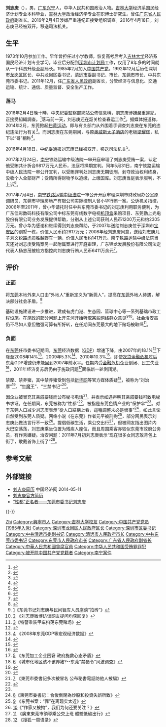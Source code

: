 '''刘志庚'''（{{bd|1956年|6月|||刘志庚}}），男，[[广东省|广东]][[兴宁市|兴宁]]人，中华人民共和国政治人物。[[吉林大学|吉林大学]]经济系国民经济计划专业本科毕业，[[吉林大学|吉林大学]]政治经济学专业在职博士研究生。曾任[[广东省人民政府|广东省人民政府]]副省长。2016年2月4日涉嫌严重违纪正接受组织调查。2016年4月18日，刘志庚已经被双开，移送司法机关。

== 生平 ==
1973年10月参加工作。早年曾担任过小学教师，恢复高考后考入[[吉林大学|吉林大学]]经济系国民经济计划专业学习。毕业后分配到[[深圳市计划局|深圳市计划局]]工作，仅用了8年多的时间就从一个科员升级至副局长。1985年2月加入[[中国共产党|中国共产党]]。1992年12月后历任深圳市[[龙岗区|龙岗区]]区长、中共龙岗区委书记，[[清远市|清远市]]委副书记、市长，[[东莞市|东莞市]]市长、中共东莞市委书记。2011年12月，任[[广东省人民政府|广东省人民政府]]副省长，分管经济与信息化、交通运输、统计、通信、质量监督、安全生产工作。

=== 落马 ===
2016年2月4日晚十時，中央紀委監察部網站公佈信息稱，劉志庚涉嫌嚴重違紀，正接受組織調查。<ref>{{cite web|url=http://www.ccdi.gov.cn/xwtt/201602/t20160204_74085.html|title=广东省副省长刘志庚涉嫌严重违纪接受组织调查|publisher=中央紀委監察部|accessdate=2016-02-04|archive-date=2016-05-24|archive-url=https://web.archive.org/web/20160524095046/http://www.ccdi.gov.cn/xwtt/201602/t20160204_74085.html|dead-url=no}}</ref>落马前一天，刘志庚还在韶关检查春运工作<ref>{{cite web|url=http://news.ifeng.com/a/20160204/47360224_0.shtml|title=刘志庚昨日在韶关检查春运工作|publisher=凤凰网|accessdate=2016-02-04|archive-date=2016-03-25|archive-url=https://web.archive.org/web/20160325100217/http://news.ifeng.com/a/20160204/47360224_0.shtml|dead-url=no}}</ref>。据媒体报道称，2014年2月，东莞掀起[[2014年东莞扫黄事件|扫黄运动]]，即与有关部门从外围着手调查刘志庚在东莞的违纪违法行为有关<ref name="扫黄是预兆">{{cite web|url=http://china.caixin.com/2016-02-04/100907492.html?_t_t_t=0.751900696195662|title=广东省副省长刘志庚落马 两年前东莞扫黄是预兆|publisher=财新网|accessdate=2016-02-04|archive-date=2020-08-06|archive-url=https://web.archive.org/web/20200806220442/http://china.caixin.com/2016-02-04/100907492.html?_t_t_t=0.751900696195662|dead-url=no}}</ref>。而刘志庚在东莞期间，与原[[奥威斯太子酒店|奥威斯太子酒店]]的老板[[梁耀辉|梁耀辉]]，私下以“哥”相称<ref>{{cite web|url=http://news.youth.cn/sz/201602/t20160206_7612404.htm|title=刘志庚在东莞时不敢得罪“太子辉” 私下称“哥”|publisher=澎湃新闻|accessdate=2016-02-06|deadurl=yes|archiveurl=https://web.archive.org/web/20160206135120/http://news.youth.cn/sz/201602/t20160206_7612404.htm|archivedate=2016-02-06}}</ref>。

2016年4月18日，中纪委通报刘志庚已经被双开，移送司法机关<ref>{{cite web |url = http://www.ccdi.gov.cn/xwtt/201604/t20160418_77722.html |title = 广东省政府原党组成员、副省长刘志庚严重违纪被开除党籍 |accessdate = 2016年4月18日 |publisher = 中央纪委监察部网站 |archive-date = 2016年4月25日 |archive-url = https://web.archive.org/web/20160425235920/http://www.ccdi.gov.cn/xwtt/201604/t20160418_77722.html |dead-url = no }}</ref>。

2017年2月24日，[[南宁市|南宁]]铁路运输中级法院一审开庭审理了刘志庚受贿一案，认定他受贿共计折合9817万元人民币，法庭将择期宣判。同年5月31日，南宁铁路运输中级人民法院一审公开宣判，以受贿罪判处刘志庚无期徒刑，剥夺政治权利终身，没收个人全部财产；受贿所得财物予以追缴，上缴国库。刘志庚当庭表示服判，不上诉<ref>{{Cite web|url=http://news.hexun.com/2017-06-01/189436070.html|title=广东省原副省长刘志庚受贿案一审被判无期徒刑|accessdate=2017-06-01|author=|date=2017-06-01|work=|publisher=和讯网|archive-date=2017-09-23|archive-url=https://web.archive.org/web/20170923105608/http://news.hexun.com/2017-06-01/189436070.html|dead-url=no}}</ref>。

2017年7月4日，[[南宁铁路运输中级法院|南宁铁路运输中级法院]]一审公开开庭审理深圳市财政局办公室原调研员、东莞市华瑞房地产有限公司实际控制人曾小华行贿一案。公诉机关指控，2006年至2011年，曾小华请托时任中共东莞市委书记的刘志庚利用职务便利，为广东佳彩数码科技有限公司中标东莞有线数字电视[[机顶盒|机顶盒]]采购项目、东莞勤上光电股份有限公司业务发展提供帮助，分别从上述公司获利人民币1200万元和约2305万元。曾小华为感谢和继续得到刘志庚帮助，于2007年送给刘志庚位于深圳市[[宝安区|宝安区]]的别墅一栋，价值人民币约2617万元；2008年经刘志庚同意，送给刘志庚儿子刘文锐[[路虎|路虎]]揽胜越野车一辆，价值人民币约141万元。南宁铁路运输中级法院当天还对刘志庚受贿案另一起附属案进行开庭审理，广东锦龙发展股份有限公司法定代表人杨志茂被检方指控向刘志庚行贿人民币6411万余元<ref>{{Cite web|url=http://www.chinanews.com/sh/2017/07-04/8269050.shtml|title=涉嫌行贿广东省原副省长刘志庚逾亿元 广东两商人受审|accessdate=2017-07-04|author=|date=2017-07-04|work=|publisher=中新网|archive-date=2018-10-27|archive-url=https://web.archive.org/web/20181027233540/http://www.chinanews.com/sh/2017/07-04/8269050.shtml|dead-url=no}}</ref>。

== 评价 ==
=== 正面 ===
将[[东莞|东莞]]本地外来人口由“外地人”重新定义为“新莞人”，提高在[[东莞市|东莞]]外地人待遇，解决部分社会矛盾。<ref>{{cite web |url=http://dg.people.com.cn/BIG5/14153377.html |title=新莞人：改變的不僅僅是稱謂 |accessdate=2011-07-22 |deadurl=yes |archiveurl=https://web.archive.org/web/20160304044142/http://dg.people.com.cn/BIG5/14153377.html |archivedate=2016-03-04 }}</ref>

基础设施建设进一步推进，建成有虎门港、生态园、篮球中心等一系列基础市政工程设施。在施政的部分问题上开先河开始听取某些网络群众意见<ref>[http://wise.oeeee.com/a/20090914/270740.html]{{dead link|date=2017年11月 |bot=InternetArchiveBot |fix-attempted=yes }}《东莞书记刘志庚与民间智库人员座谈“拍砖”》</ref><ref>[http://news.sun0769.com/dg/video/t20110527_1036988.shtml] {{Wayback|url=http://news.sun0769.com/dg/video/t20110527_1036988.shtml |date=20110530073259 }}《刘志庚微博访谈网友提问均获回复》</ref>。社会治安虽仍不尽如人意但勉强可算有所好转，在任期间东莞最大的地下赌场被取缔<ref>[http://news.qq.com/a/20100113/001862.htm]《特警乘装甲车扫荡东莞赌场》</ref>。

=== 负面 ===
在[[东莞市|东莞]]任市委书记期间，[[东莞|东莞]]经济数据（[[国内生产总值|GDP]]）增速下降，由2007年的18.1%<ref>{{cite web |url=http://gzdaily.dayoo.com/html/2008-01/07/content_108040.htm |title=东莞预计2007年GDP达3151亿元 |accessdate=2011-07-22 |deadurl=yes |archiveurl=https://web.archive.org/web/20160304081521/http://gzdaily.dayoo.com/html/2008-01/07/content_108040.htm |archivedate=2016-03-04 |work=广州日报2008年1月7日A31版 }}</ref>下降至2008年14%<ref>[http://nd.oeeee.com/data/200901/t20090119_965604.shtml] {{Wayback|url=http://nd.oeeee.com/data/200901/t20090119_965604.shtml |date=20160304094551 }}《2008年东莞GDP等宏观经济数据》</ref>、2009年5.3%<ref>{{cite web |url=http://www.eeo.com.cn/Politics/by_region/2010/01/28/161898.shtml |title=2009年东莞实现GDP逾3700亿元 |accessdate=2011-07-22 |deadurl=yes |archiveurl=https://web.archive.org/web/20100131082319/http://www.eeo.com.cn/Politics/by_region/2010/01/28/161898.shtml |archivedate=2010-01-31 }}</ref>、2010年10.3%<ref>{{cite web |url=http://gzdaily.dayoo.com/html/2010-12/28/content_1226993.htm |title=今年东莞GDP预计首破4千亿 |accessdate=2011-07-22 |deadurl=yes |archiveurl=https://web.archive.org/web/20110909113838/http://gzdaily.dayoo.com/html/2010-12/28/content_1226993.htm |archivedate=2011-09-09 }}</ref>，即使[[次貸危機|次贷金融危机]]过后东莞GDP增速仍未能回到2007年前水平。任期内受[[金融危机|金融危机]]企业倒闭、民工失业<ref>{{Cite web|title=中國東莞樟木頭最大玩具廠倒閉|url=http://www.youtube.com/watch?v=ieyONGC_Y_w|accessdate=|work=|archive-date=2020-05-05|archive-url=https://web.archive.org/web/20200505000759/https://www.youtube.com/watch?v=ieyONGC_Y_w&gl=US&hl=en|dead-url=no}}</ref>，2011年经济复苏后仍由于施政问题<ref>[http://finance.jrj.com.cn/2011/07/23020210520616.shtml] {{Wayback|url=http://finance.jrj.com.cn/2011/07/23020210520616.shtml |date=20160305023749 }}《东莞加工企业困窘 政府施救心态矛盾》</ref>面临新一轮倒闭潮。

禁摩、禁养猪，其中禁养猪受到包括[[新华网|新华网]]等官方媒体质疑<ref>[http://society.people.com.cn/GB/6633621.html] {{Wayback|url=http://society.people.com.cn/GB/6633621.html |date=20160304120504 }}《城市化地区该不该养猪?--东莞"禁猪令"风波调查》</ref>，被称为“刘治摩”<ref>{{cite web |url=http://www.ichangan.com/changan/1651 |title=东莞书记刘治摩建议公安人性化执法 进房检查先敲门 |accessdate=2011-07-22 |deadurl=yes |archiveurl=https://web.archive.org/web/20110814033145/http://www.ichangan.com/changan/1651 |archivedate=2011-08-14 }}</ref>、“[[牛魔王|牛魔王]]”、“三禁书记”<ref>{{Cite web|title=东莞书记刘志庚自嘲“三禁书记”|url=http://www.citure.net/info/2011511/2011511125343.shtml|accessdate=|work=|archive-date=2017-11-08|archive-url=https://web.archive.org/web/20171108191623/http://citure.net/info/2011511/2011511125343.shtml|dead-url=no}}</ref>。

因企业被冒充其亲戚要钱而公布秘书电话<ref>[http://news.xinhuanet.com/politics/2008-01/14/content_7416029.htm] {{Wayback|url=http://news.xinhuanet.com/politics/2008-01/14/content_7416029.htm |date=20080321064805 }}《東莞市委書記多次被冒名 公布秘書電話防他人被騙》</ref>，并表示如遇声明其亲戚要钱可致电秘书求证。在任期间，东莞被称为“性都”<ref>{{cite web |url=http://www.people.com.cn/h/2011/0623/c25408-4271868037.html |title=东莞组建城市形象智囊团 欲甩掉“性都”等名号 |accessdate=2011-07-22 |deadurl=yes |archiveurl=https://web.archive.org/web/20160304091557/http://www.people.com.cn/h/2011/0623/c25408-4271868037.html |archivedate=2016-03-04 }}</ref>，被指是东莞色情产业的“保护伞”<ref name="扫黄是预兆"/>。对于东莞人口减少刘志庚表示“從人口結構上看，這種調整未必是壞事”<ref>[http://gd.xinhuanet.com/newscenter/2008-11/04/content_14822755.htm]{{dead link|date=2017年11月 |bot=InternetArchiveBot |fix-attempted=yes }}《東莞市委書記：合俊倒閉為炒股和投資失誤所致》</ref>，如此言论自然受到东莞人质疑。网络小说《在东莞》作者元平被刑拘<ref>[http://www.fabao365.com/zt/hot/20100930_114.html] {{Wayback|url=http://www.fabao365.com/zt/hot/20100930_114.html |date=20170824133617 }}《东莞书案：“罪”在离现实太近》</ref>，部分网民表示刘志庚此做法言行不一致<ref>[http://cms.youth.cn/preview/wenhua.youth.cn/whpl/201009/t20100929_1349738.htm]{{dead link|date=2017年11月 |bot=InternetArchiveBot |fix-attempted=yes }}《“作家又被拘”，我们为何还要关注？》</ref>。提倡低碳生活，乘公交出行<ref>[http://news.xinhuanet.com/2011-06/15/c_121537537.htm] {{Wayback|url=http://news.xinhuanet.com/2011-06/15/c_121537537.htm |date=20110827193120 }}《廣東東莞市領導乘公交上班 體驗低碳出行》</ref>，但被网友指出图片内大巴空荡荡，刘志庚乘坐位置为残疾人座位，而且周围乘客亦较似东莞市政府公务员，有作秀嫌疑。治安问题：2011年7月初刘志庚表示“现在很多女同志敢背包上街了，敢戴首饰上街了”<ref>[http://roll.sohu.com/20110708/n312856971.shtml] {{Wayback|url=http://roll.sohu.com/20110708/n312856971.shtml |date=20171023175331 }}《搜狐一周语录》</ref>。

== 参考文献 ==
{{Reflist|3}}

== 外部链接 ==
* [http://district.ce.cn/newarea/roll/201111/30/t20111130_22881045.shtml 刘志庚简历 ] {{Wayback|url=http://district.ce.cn/newarea/roll/201111/30/t20111130_22881045.shtml |date=20160304210434 }} 中国经济网 2014-05-11
* [https://web.archive.org/web/20110507213707/http://leaders.people.com.cn/GB/58318/58452/86548/86566/5920767.html 刘志庚官方简历]
* [https://web.archive.org/web/20110802042054/http://city.ifeng.com/special/liuzhigeng/ “性都”正名者——东莞市委书记刘志庚]
{{-}}
{{start box}}
{{s-ppo|cpc}}
{{s-before|[[佟星|佟星]]}}
{{s-title|[[中国共产党东莞市委员会|中国共产党东莞市委员会]]书记|2006年5月－2011年11月}}
{{s-after|[[徐建华_(1958年)|徐建华]]}}
{{s-gov|prc}}
{{s-before|[[黎桂康|黎桂康]]}}
{{s-title|[[东莞市人民政府|东莞市人民政府]]市长|2004年3月－2006年4月}}
{{s-after|[[李毓全|李毓全]]}}
{{s-before|[[陈用志|陈用志]]}}
{{s-title|[[清远市人民政府|清远市人民政府]]市长|2002年4月－2004年3月}}
{{s-after|[[陈家记|陈家记]]}}
{{end box}}

{{中共十八大到十九大期间的反腐败工作}}

{{Authority control}}
{{DEFAULTSORT:Liu刘}}
[[Category:劉姓|Zhi]]
[[Category:興寧市人|Category:興寧市人]]
[[Category:吉林大学校友|Category:吉林大学校友]]
[[Category:中国共产党党员_(1985年入党)|Category:中国共产党党员 (1985年入党)]]
[[Category:深圳市龙岗区人民政府区长|Category:深圳市龙岗区人民政府区长]]
[[Category:深圳市区委书记|Category:深圳市区委书记]]
[[Category:中共清远市委副书记|Category:中共清远市委副书记]]
[[Category:清远市人民政府市长|Category:清远市人民政府市长]]
[[Category:中共东莞市委书记|Category:中共东莞市委书记]]
[[Category:东莞市人民政府市长|Category:东莞市人民政府市长]]
[[Category:广东省人民政府副省长|Category:广东省人民政府副省长]]
[[Category:中華人民共和國貪腐官員|Category:中華人民共和國貪腐官員]]
[[Category:中华人民共和国受贿罪罪犯|Category:中华人民共和国受贿罪罪犯]]
[[Category:被开除中国共产党党籍者|Category:被开除中国共产党党籍者]]
[[Category:南宁案件|Category:南宁案件]]
